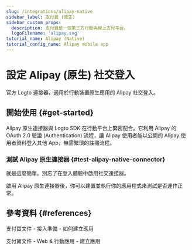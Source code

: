 ```yaml
---
slug: /integrations/alipay-native
sidebar_label: 支付寶 (原生)
sidebar_custom_props:
  description: 支付寶是一個第三方行動與線上支付平台。
  logoFilename: 'alipay.svg'
tutorial_name: Alipay (Native)
tutorial_config_name: Alipay mobile app
---
```




# 設定 Alipay (原生) 社交登入

官方 Logto 連接器，適用於行動裝置原生應用的 Alipay 社交登入。

<GuideTip />

## 開始使用 \{#get-started}

Alipay 原生連接器與 Logto SDK 在行動平台上緊密配合。它利用 Alipay 的 OAuth 2.0 驗證 (Authentication) 流程，讓 Alipay 使用者能以公開的 Alipay 使用者資料登入其他 App，無需繁瑣的註冊流程。

<Integration />

### 測試 Alipay 原生連接器 \{#test-alipay-native-connector}

就是這麼簡單。別忘了<MainSiteUrl href="/connectors/social-connectors#enable-social-sign-in">在登入體驗中啟用社交連接器</MainSiteUrl>。

啟用 Alipay 原生連接器後，你可以建置並執行你的應用程式來測試是否運作正常。

## 參考資料 \{#references}

<Url href="https://opendocs.alipay.com/support/01rau6">支付寶文件 - 接入準備 - 如何建立應用</Url>

<Url href="https://opendocs.alipay.com/open/200/105310">支付寶文件 - Web & 行動應用 - 建立應用</Url>
